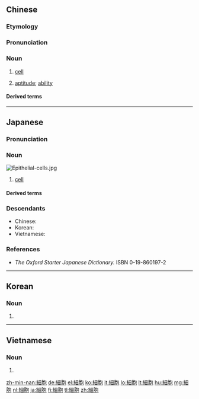 {{also|细胞}}
==Chinese==
{{zh-forms|s=细胞}}

===Etymology===
{{wasei kango|細胞|さいぼう|cell}}

===Pronunciation===
{{zh-pron
|m=xìbāo,er=y
|ma=Zh-xìbao.ogg
|c=sai3 baau1
|h=pfs=se-pâu
|mn=kh,qz,xm,zz:sè-pau/tp:sòe-pau
|cat=n
}}

===Noun===
{{zh-noun}}

# {{lb|zh|biology}} [[cell]]
# {{lb|zh|figurative}} [[aptitude]]; [[ability]]

====Derived terms====
{{zh-der|白細胞|幹細胞|紅細胞|神經細胞|細胞壁|細胞骨架|細胞核|細胞膜|細胞學|細胞質|細胞小組|血細胞}}

{{zh-cat|Intermediate}}

----

==Japanese==
{{wikipedia|lang=ja}}
{{ja-kanjitab|さい|ほう|k2=ぼう|r=y|yomi=o}}
{{ja-kanjitab|さい|ほう|yomi=o}}

===Pronunciation===
{{ja-pron|さいぼう|y=o|acc=0|acc_ref=NHK}}
{{ja-pron|さいほう|y=o|acc=0|acc_ref=NHK}}

===Noun===
[[Image:Epithelial-cells.jpg|thumb]]
{{ja-noun|さいぼう|hhira=さいばう}}
{{ja-altread|hira=さいほう|hhira=さいはう}}

# {{lb|ja|biology|sort=さいぼう}} [[cell]]

====Derived terms====
{{der5
|{{ja-l|花粉母細胞}}
|{{ja-l|感覚細胞}}
|{{ja-l|幹細胞}}
|{{ja-l|癌細胞}}
|{{ja-l|原核細胞}}
|{{ja-l|色素細胞}}
|{{ja-l|真核細胞}}
|{{ja-l|神経細胞}}
|{{ja-l|共産党細胞}}
|{{ja-l|生殖細胞}}
|{{ja-l|単細胞}}
|{{ja-l|脳細胞}}
|{{ja-l|母細胞}}
|{{ja-l|免疫細胞}}
|{{ja-l|卵細胞}}
|{{ja-l|細胞遺伝学}}
|{{ja-l|細胞核}}
|{{ja-l|細胞学}}
|{{ja-l|細胞質}}
|{{ja-l|細胞培養}}
|{{ja-l|胞分裂}}
|{{ja-l|細胞壁}}
|{{ja-l|細胞膜}}
|{{ja-l|細胞融合}}
}}

===Descendants===
* Chinese: {{zh-l|細胞}}
* Korean: {{ko-l|세포}}
* Vietnamese: {{vi-l|tế bào}}

===References===
* ''The Oxford Starter Japanese Dictionary.'' ISBN 0-19-860197-2
<references/>

----

==Korean==
{{ko-hanjatab}}

===Noun===
{{ko-noun|hangeul=세포}}

# {{hanja form of|세포|[[cell]]}}

----

==Vietnamese==
{{vi-hantutab}}

===Noun===
{{vi-hantu}}

# {{han tu form of|tế bào|[[cell]]}}

[[zh-min-nan:細胞]]
[[de:細胞]]
[[el:細胞]]
[[ko:細胞]]
[[it:細胞]]
[[lo:細胞]]
[[lt:細胞]]
[[hu:細胞]]
[[mg:細胞]]
[[nl:細胞]]
[[ja:細胞]]
[[fi:細胞]]
[[tl:細胞]]
[[zh:細胞]]